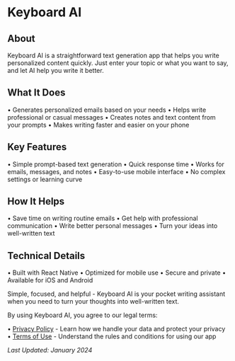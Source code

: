 # Keyboard AI

## About
Keyboard AI is a straightforward text generation app that helps you write personalized content quickly. Just enter your topic or what you want to say, and let AI help you write it better.

## What It Does
• Generates personalized emails based on your needs
• Helps write professional or casual messages
• Creates notes and text content from your prompts
• Makes writing faster and easier on your phone

## Key Features
• Simple prompt-based text generation
• Quick response time
• Works for emails, messages, and notes
• Easy-to-use mobile interface
• No complex settings or learning curve

## How It Helps
• Save time on writing routine emails
• Get help with professional communication
• Write better personal messages
• Turn your ideas into well-written text

## Technical Details
• Built with React Native
• Optimized for mobile use
• Secure and private
• Available for iOS and Android

Simple, focused, and helpful - Keyboard AI is your pocket writing assistant when you need to turn your thoughts into well-written text.

By using Keyboard AI, you agree to our legal terms:

• [Privacy Policy](#/projects/keyboard-ai/privacy-policy) - Learn how we handle your data and protect your privacy
• [Terms of Use](#/projects/keyboard-ai/terms-of-use) - Understand the rules and conditions for using our app

*Last Updated: January 2024*